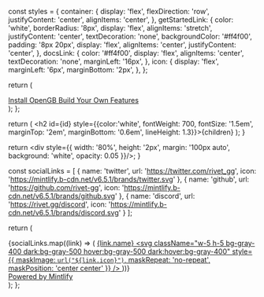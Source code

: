   const styles = {
    container: {
      display: 'flex',
      flexDirection: 'row',
      justifyContent: 'center',
      alignItems: 'center',
    },
    getStartedLink: {
      color: 'white',
      borderRadius: '8px',
      display: 'flex',
      alignItems: 'stretch',
      justifyContent: 'center',
      textDecoration: 'none',
      backgroundColor: '#ff4f00',
      padding: '8px 20px',
      display: 'flex',
      alignItems: 'center',
      justifyContent: 'center',
    },
    docsLink: {
      color: '#ff4f00',
      display: 'flex',
      alignItems: 'center',
      textDecoration: 'none',
      marginLeft: '16px',
    },
    icon: {
      display: 'flex',
      marginLeft: '6px',
      marginBottom: '2px',
    },
  };

  return (
    <div style={styles.container}>
      <a href="/docs/quickstart" style={styles.getStartedLink}>
        <span>Install OpenGB</span>
      </a>
      <a href="/docs/build" style={styles.docsLink}>
        <span>Build Your Own Features</span>
        <div style={styles.icon}>
          <Icon icon="chevron-right" iconType="solid" color="#ff4f00"  />
        </div>
      </a>
    </div>
  );
};

  return (
    <h2 id={id} style={{color:'white', fontWeight: 700, fontSize: '1.5em', marginTop: '2em', marginBottom: '0.6em', lineHeight: 1.3}}>{children}</h2>
  );
}

  return <div style={{ width: '80%', height: '2px', margin: '100px auto', background: 'white', opacity: 0.05 }}/>;
}

  const socialLinks = [
    { name: 'twitter', url: 'https://twitter.com/rivet_gg', icon: 'https://mintlify.b-cdn.net/v6.5.1/brands/twitter.svg' },
    { name: 'github', url: 'https://github.com/rivet-gg', icon: 'https://mintlify.b-cdn.net/v6.5.1/brands/github.svg' },
    { name: 'discord', url: 'https://rivet.gg/discord', icon: 'https://mintlify.b-cdn.net/v6.5.1/brands/discord.svg' }
  ];

  return (
    <footer className="justify-between pt-10 border-t border-gray-100 sm:flex dark:border-gray-800/50 pb-28">
      <div className="flex mb-6 space-x-6 sm:mb-0">
        {socialLinks.map((link) => (
          <a key={link.name} href={link.url} target="_blank" rel="noopener noreferrer">
            <span className="sr-only">{link.name}</span>
            <svg 
              className="w-5 h-5 bg-gray-400 dark:bg-gray-500 hover:bg-gray-500 dark:hover:bg-gray-400" 
              style={{
                maskImage: `url("${link.icon}")`,
                maskRepeat: 'no-repeat',
                maskPosition: 'center center'
              }}
            />
          </a>
        ))}
      </div>
      <div className="sm:flex">
        <a 
          href="https://mintlify.com?utm_campaign=poweredBy&utm_medium=docs&utm_source=undefined" 
          target="_blank" 
          rel="noopener noreferrer" 
          className="text-sm text-gray-500 dark:text-gray-400 hover:text-gray-700 dark:hover:text-gray-300"
        >
          Powered by Mintlify
        </a>
      </div>
    </footer>
  );
};


